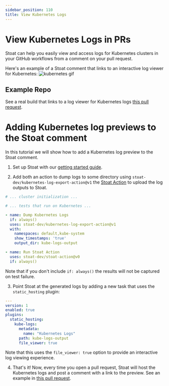 ```yaml
---
sidebar_position: 110
title: View Kubernetes Logs
---
```


# View Kubernetes Logs in PRs

Stoat can help you easily view and access logs for Kubernetes clusters in your GitHub workflows from a comment on your pull request.

Here's an example of a Stoat comment that links to an interactive log viewer for Kubernetes:
<img src="https://stoat-dev--static.stoat.page/kubernetes.gif" alt="kubernetes gif" width={400} />

## Example Repo

See a real build that links to a log viewer for Kubernetes logs [this pull request](https://github.com/stoat-dev/kubernetes-log-export-action/pull/1).

# Adding Kubernetes log previews to the Stoat comment

In this tutorial we will show how to add a Kubernetes log preview to the Stoat comment.

1. Set up Stoat with our [getting started guide](../installation).

2. Add both an action to dump logs to some directory using `stoat-dev/kubernetes-log-export-action@v1` the [Stoat Action](https://github.com/stoat-dev/stoat-action) to upload the log outputs to Stoat.

 ```yaml title=".github/workflows/kubernetes.yaml"
 # ... cluster initialization ...

 # ... tests that run on Kubernetes ...

 - name: Dump Kubernetes Logs
   if: always()
   uses: stoat-dev/kubernetes-log-export-action@v1
   with:
     namespaces: default,kube-system
     show_timestamps: 'true'
     output_dir: kube-logs-output

 - name: Run Stoat Action
   uses: stoat-dev/stoat-action@v0
   if: always()
```

Note that if you don't include `if: always()` the results will not be captured on test failure.

3. Point Stoat at the generated logs by adding a new task that uses the `static_hosting` plugin:

 ```yaml title=".stoat/config.yaml"
 ---
 version: 1
 enabled: true
 plugins:
   static_hosting:
     kube-logs:
       metadata:
         name: "Kubernetes Logs"
       path: kube-logs-output
       file_viewer: true
```

Note that this uses the `file_viewer: true` option to provide an interactive log viewing experience.

4. That's it! Now, every time you open a pull request, Stoat will host the Kubernetes logs and post a comment with a link to the preview. See an example in [this pull request](https://github.com/stoat-dev/kubernetes-log-export-action/pull/1).
